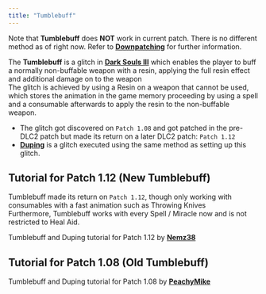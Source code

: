 ```yaml
---
title: "Tumblebuff"
---
```


Note that **Tumblebuff** does **NOT** work in current patch. There is no different method as of right now. Refer to **[Downpatching](/darksouls3/downpatching)** for further information.

The **Tumblebuff** is a glitch in **[Dark Souls III](/darksouls3)** which enables the player to buff a normally non-buffable weapon with a resin, applying the full resin effect and additional damage on to the weapon\
The glitch is achieved by using a Resin on a weapon that cannot be used, which stores the animation in the game memory proceeding by using a spell and a consumable afterwards to apply the resin to the non-buffable weapon.

- The glitch got discovered on `Patch 1.08` and got patched in the pre-DLC2 patch but made its return on a later DLC2 patch: `Patch 1.12`
- **[Duping](/darksouls3/duping)** is a glitch executed using the same method as setting up this glitch.

## Tutorial for Patch 1.12 (New Tumblebuff)

Tumblebuff made its return on `Patch 1.12`, though only working with consumables with a fast animation such as Throwing Knives\
Furthermore, Tumblebuff works with every Spell / Miracle now and is not restricted to Heal Aid.

Tumblebuff and Duping tutorial for Patch 1.12 by **[Nemz38](https://twitch.tv/nemz38)**

## Tutorial for Patch 1.08 (Old Tumblebuff)

Tumblebuff and Duping tutorial for Patch 1.08 by **[PeachyMike](https://youtube.com/channel/UCr2ZxaDmvfzIOr_5PE20EEA)**
